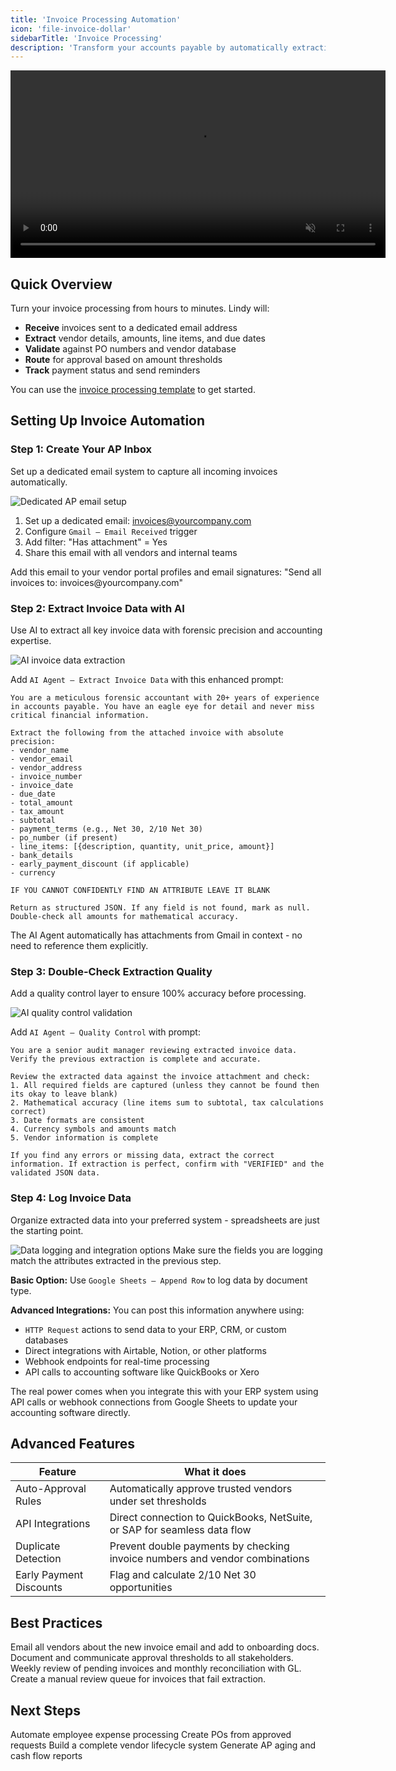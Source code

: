 ```yaml
---
title: 'Invoice Processing Automation'
icon: 'file-invoice-dollar'
sidebarTitle: 'Invoice Processing'
description: 'Transform your accounts payable by automatically extracting invoice data, matching POs, and routing for approval.'
---
```


<div style={{ display: 'flex', justifyContent: 'center', margin: '2rem 0' }}>
  <div className="video-card">
    <video
      src="/lindy-brand-assets/fn_invoice_processing.mp4"
      width="600"
      autoPlay
      muted
      loop
      playsInline
      style={{ display: 'block', width: '100%', borderRadius: '16px' }}
    />
  </div>
</div>

## Quick Overview

Turn your invoice processing from hours to minutes. Lindy will:

- **Receive** invoices sent to a dedicated email address
- **Extract** vendor details, amounts, line items, and due dates
- **Validate** against PO numbers and vendor database
- **Route** for approval based on amount thresholds
- **Track** payment status and send reminders

You can use the [invoice processing template](https://chat.lindy.ai/home/?templateId=6875d732842252d66b38c0ea) to get started.

## Setting Up Invoice Automation

### Step 1: Create Your AP Inbox

Set up a dedicated email system to capture all incoming invoices automatically.

<Frame>
  <img src="/lindy-brand-assets/invoice-trigger.png" alt="Dedicated AP email setup" />
</Frame>

1. Set up a dedicated email: invoices@yourcompany.com
2. Configure `Gmail – Email Received` trigger
3. Add filter: "Has attachment" = Yes
4. Share this email with all vendors and internal teams

<Tip>
Add this email to your vendor portal profiles and email signatures: "Send all invoices to: invoices@yourcompany.com"
</Tip>

### Step 2: Extract Invoice Data with AI

Use AI to extract all key invoice data with forensic precision and accounting expertise.

<Frame>
  <img src="/lindy-brand-assets/invoice-extract.png" alt="AI invoice data extraction" />
</Frame>

Add `AI Agent – Extract Invoice Data` with this enhanced prompt:

```
You are a meticulous forensic accountant with 20+ years of experience in accounts payable. You have an eagle eye for detail and never miss critical financial information.

Extract the following from the attached invoice with absolute precision:
- vendor_name
- vendor_email  
- vendor_address
- invoice_number
- invoice_date
- due_date
- total_amount
- tax_amount
- subtotal
- payment_terms (e.g., Net 30, 2/10 Net 30)
- po_number (if present)
- line_items: [{description, quantity, unit_price, amount}]
- bank_details
- early_payment_discount (if applicable)
- currency

IF YOU CANNOT CONFIDENTLY FIND AN ATTRIBUTE LEAVE IT BLANK

Return as structured JSON. If any field is not found, mark as null. Double-check all amounts for mathematical accuracy.
```

<Tip>
The AI Agent automatically has attachments from Gmail in context - no need to reference them explicitly.
</Tip>

### Step 3: Double-Check Extraction Quality

Add a quality control layer to ensure 100% accuracy before processing.

<Frame>
  <img src="/lindy-brand-assets/invoice-QA.png" alt="AI quality control validation" />
</Frame>

Add `AI Agent – Quality Control` with prompt:

```
You are a senior audit manager reviewing extracted invoice data. Verify the previous extraction is complete and accurate.

Review the extracted data against the invoice attachment and check:
1. All required fields are captured (unless they cannot be found then its okay to leave blank)
2. Mathematical accuracy (line items sum to subtotal, tax calculations correct)
3. Date formats are consistent 
4. Currency symbols and amounts match
5. Vendor information is complete

If you find any errors or missing data, extract the correct information. If extraction is perfect, confirm with "VERIFIED" and the validated JSON data.
```

### Step 4: Log Invoice Data

Organize extracted data into your preferred system - spreadsheets are just the starting point.

<Frame>
  <img src="/lindy-brand-assets/invoice-log.png" alt="Data logging and integration options" />
</Frame>

<Warning>
Make sure the fields you are logging match the attributes extracted in the previous step.
</Warning>

**Basic Option:** Use `Google Sheets – Append Row` to log data by document type.

**Advanced Integrations:** You can post this information anywhere using:
- `HTTP Request` actions to send data to your ERP, CRM, or custom databases
- Direct integrations with Airtable, Notion, or other platforms
- Webhook endpoints for real-time processing
- API calls to accounting software like QuickBooks or Xero

<Tip>
The real power comes when you integrate this with your ERP system using API calls or webhook connections from Google Sheets to update your accounting software directly.
</Tip>

## Advanced Features

| Feature | What it does |
|---------|--------------|
| Auto-Approval Rules | Automatically approve trusted vendors under set thresholds |
| API Integrations | Direct connection to QuickBooks, NetSuite, or SAP for seamless data flow |
| Duplicate Detection | Prevent double payments by checking invoice numbers and vendor combinations |
| Early Payment Discounts | Flag and calculate 2/10 Net 30 opportunities |

## Best Practices

<AccordionGroup>
  <Accordion title="Vendor Onboarding">
    Email all vendors about the new invoice email and add to onboarding docs.
  </Accordion>
  
  <Accordion title="Clear Approval Limits">
    Document and communicate approval thresholds to all stakeholders.
  </Accordion>
  
  <Accordion title="Regular Reconciliation">
    Weekly review of pending invoices and monthly reconciliation with GL.
  </Accordion>
  
  <Accordion title="Exception Handling">
    Create a manual review queue for invoices that fail extraction.
  </Accordion>
</AccordionGroup>

## Next Steps

<CardGroup cols={2}>
  <Card title="Expense Management" href="/tutorials/expense-management" icon="receipt">
    Automate employee expense processing
  </Card>
  <Card title="PO Automation" href="/tutorials/po-automation" icon="file-contract">
    Create POs from approved requests
  </Card>
  <Card title="Vendor Management" href="/tutorials/vendor-management" icon="address-book">
    Build a complete vendor lifecycle system
  </Card>
  <Card title="Financial Reporting" href="/tutorials/financial-reporting" icon="chart-line">
    Generate AP aging and cash flow reports
  </Card>
</CardGroup>